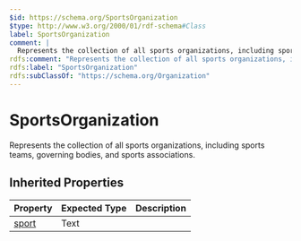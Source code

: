 ```yaml
---
$id: https://schema.org/SportsOrganization
$type: http://www.w3.org/2000/01/rdf-schema#Class
label: SportsOrganization
comment: |
  Represents the collection of all sports organizations, including sports teams, governing bodies, and sports associations.
rdfs:comment: "Represents the collection of all sports organizations, including sports teams, governing bodies, and sports associations."
rdfs:label: "SportsOrganization"
rdfs:subClassOf: "https://schema.org/Organization"
---
```


# SportsOrganization

Represents the collection of all sports organizations, including sports teams, governing bodies, and sports associations.

## Inherited Properties

| Property | Expected Type | Description |
| --- | --- | --- |
| [sport](https://schema.org/sport) | Text |  |
